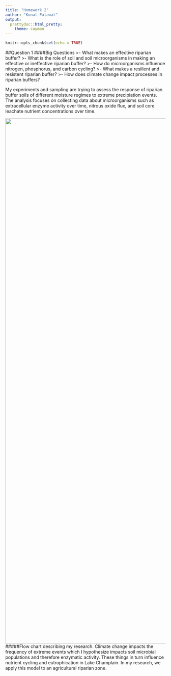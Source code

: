 ```yaml
---
title: "Homework 2"
author: "Kunal Palawat"
output:
  prettydoc::html_pretty:
    theme: cayman
---
```


```r
knitr::opts_chunk$set(echo = TRUE)
```

##Question 1
####Big Questions
>- What makes an effective riparian buffer?
>- What is the role of soil and soil microorganisms in making an effective or ineffective riparian buffer?
>- How do microorganisms influence nitrogen, phosphorus, and carbon cycling?
>- What makes a resilient and resistent riparian buffer?
>- How does climate change impact processes in riparian buffers?

\bigskip
\bigskip
\bigskip

My experiments and sampling are trying to assess the response of riparian buffer soils of different moisture regimes to extreme precipiation events. The analysis focuses on collecting data about microorganisms such as extracellular enzyme activity over time, nitrous oxide flux, and soil core leachate nutrient concentrations over time.

<img src="StudyFlowchart.jpg" width="1275" height="1650" />
#####Flow chart describing my research. Climate change impacts the frequency of extreme events which I hypothesize impacts soil microbial populations and therefore enzymatic activity. These things in turn influence nutrient cycling and eutrophication in Lake Champlain. In my research, we apply this model to an agricultural riparian zone.

